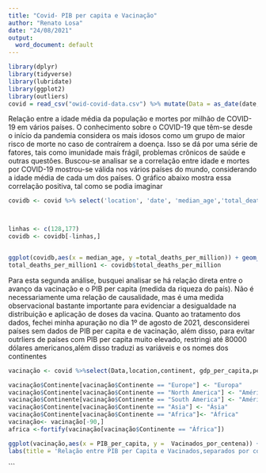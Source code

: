 ---
title: "Covid- PIB per capita e Vacinação"
author: "Renato Losa"
date: "24/08/2021"
output:
  word_document: default
---

```{r, include=FALSE}
library(dplyr)
library(tidyverse)
library(lubridate)
library(ggplot2)
library(outliers)
covid = read_csv("owid-covid-data.csv") %>% mutate(Data = as_date(date,format= "%d-%m-%Y"))


```

Relação entre a idade média da população e mortes por milhão de COVID-19 em vários países.
O conhecimento sobre o COVID-19 que têm-se desde o início da pandemia considera os mais idosos como um grupo de maior risco de morte no caso de contraírem a doença. Isso se dá por uma série de fatores, tais como imunidade mais frágil, problemas crônicos de saúde e outras questôes.
Buscou-se analisar se a correlação entre idade e mortes por COVID-19 mostrou-se válida nos vários países do mundo, considerando a idade média de cada um dos países. O gráfico abaixo mostra essa correlação positiva, tal como se podia imaginar
```{r}
covidb <- covid %>% select('location', 'date', 'median_age','total_deaths_per_million') %>% filter( date == '2021-08-01') %>% filter(total_deaths_per_million > 0, median_age > 0) %>% as_tibble()



linhas <- c(128,177)
covidb <- covidb[-linhas,]


ggplot(covidb,aes(x = median_age, y =total_deaths_per_million)) + geom_point(color = 'red', fill = 'black', size = 2)+theme_bw()+geom_smooth(method ="lm", se= FALSE)
total_deaths_per_million1 <- covidb$total_deaths_per_million

```
 
Para esta segunda análise, busquei analisar se há relação direta entre o avanço da vacinação e o PIB per capita (medida da riqueza do país). Não é necessariamente uma relação de causalidade, mas é uma medida observacional bastante importante para evidenciar a desigualdade na distribuição e aplicação de doses da vacina.
Quanto ao tratamento dos dados, fechei minha apuração no dia 1º de agosto de 2021, desconsiderei países sem dados de PIB per capita e de vacinação, além disso, para evitar outrliers de países com PIB per capita muito elevado, restringi até 80000 dólares americanos,além disso traduzi as variáveis e os nomes dos continentes
```{R}

vacinação <- covid %>%select(Data,location,continent, gdp_per_capita,people_vaccinated_per_hundred)%>% filter(Data == "2021-08-01") %>% rename( 'PIB_per_capita' = gdp_per_capita, 'Continente' = continent, 'Vacinados_por_centena' = people_vaccinated_per_hundred)%>% arrange(Vacinados_por_centena) %>% filter(PIB_per_capita < 80000)
```

```{r}
vacinação$Continente[vacinação$Continente == "Europe"] <- "Europa"
vacinação$Continente[vacinação$Continente == "North America"] <- "América do Norte"
vacinação$Continente[vacinação$Continente == "South America"] <- "América do Sul"
vacinação$Continente[vacinação$Continente == "Asia"] <- "Ásia"
vacinação$Continente[vacinação$Continente == "Africa"]<- "África"
vacinação<- vacinação[-90,]
africa <-fortify(vacinação[vacinação$Continente == "África"])
```

```{r}
ggplot(vacinação,aes(x = PIB_per_capita, y =  Vacinados_por_centena)) + geom_point(aes(col = Continente))+geom_smooth(method ="lm", se= FALSE, color = 'purple')+
labs(title = 'Relação entre PIB per Capita e Vacinados,separados por continente', x = 'PIB per Capita', y = 'Vacinados p/ centena', caption = 'Fonte: Universidade de Oxford,2021')+  scale_colour_brewer(palette = "Dark2")

```




```



